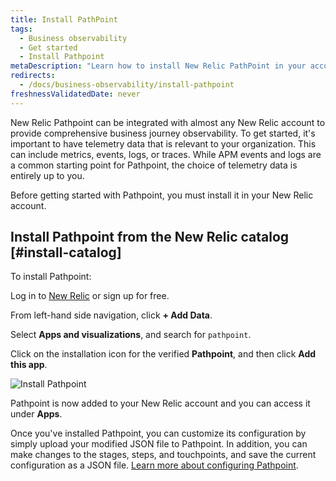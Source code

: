 ```yaml
---
title: Install PathPoint
tags:
  - Business observability
  - Get started
  - Install Pathpoint
metaDescription: "Learn how to install New Relic PathPoint in your account."
redirects: 
  - /docs/business-observability/install-pathpoint
freshnessValidatedDate: never
---
```



New Relic Pathpoint can be integrated with almost any New Relic account to provide comprehensive business journey observability. To get started, it's important to have telemetry data that is relevant to your organization. This can include metrics, events, logs, or traces. While APM events and logs are a common starting point for Pathpoint, the choice of telemetry data is entirely up to you. 

Before getting started with Pathpoint, you must install it in your New Relic account.

## Install Pathpoint from the New Relic catalog [#install-catalog]

To install Pathpoint:

<Steps>

<Step>

Log in to [New Relic](https://one.newrelic.com) or sign up for free.

<InlineSignup/>

</Step>

<Step>

From left-hand side navigation, click **+ Add Data**.

</Step>

<Step>

Select **Apps and visualizations**, and search for `pathpoint`.

</Step>

<Step>

Click on the installation icon for the verified **Pathpoint**, and then click **Add this app**.

<img
  title="Install Pathpoint"
  alt="Install Pathpoint"
  src={installPathpoint}
/>

</Step>

Pathpoint is now added to your New Relic account and you can access it under **Apps**.

</Steps>

Once you've installed Pathpoint, you can customize its configuration by simply upload your modified JSON file to Pathpoint. In addition, you can make changes to the stages, steps, and touchpoints, and save the current configuration as a JSON file. [Learn more about configuring Pathpoint](/docs/business-observability/configure-pathpoint/). 